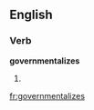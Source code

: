 
==English==

===Verb===
'''governmentalizes'''

# {{third-person singular of|[[governmentalize]]}}

[[fr:governmentalizes]]